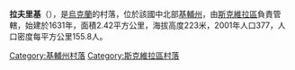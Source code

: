 {{coord|49|35|57|N|29|42|56|E|scale:30000|display=title}}

'''拉夫里基'''（{{lang-uk|Лаврики}}），是[[烏克蘭|烏克蘭]]的村落，位於該國中北部[[基輔州|基輔州]]，由[[斯克維拉區|斯克維拉區]]負責管轄，始建於1631年，面積2.42平方公里，海拔高度223米，2001年人口377，人口密度每平方公里155.8人。

{{DEFAULTSORT:Лаврики}}
[[Category:基輔州村落|Category:基輔州村落]]
[[Category:斯克維拉區村落|Category:斯克維拉區村落]]


{{Kiev-geo-stub}}